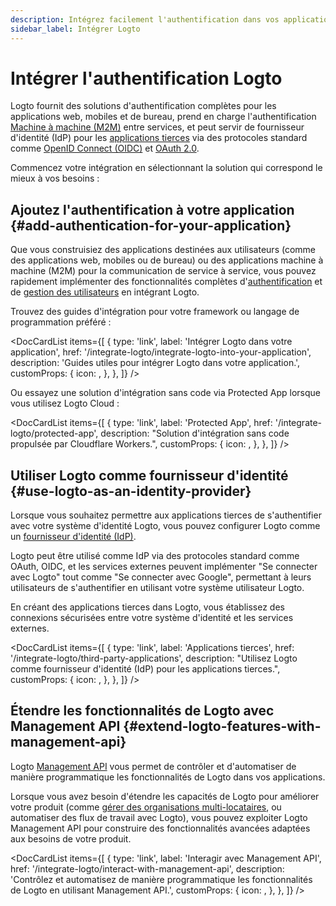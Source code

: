```yaml
---
description: Intégrez facilement l'authentification dans vos applications, servez de fournisseur d'identité (IdP) pour autoriser les applications OAuth, et utilisez les API d'authentification, le tout avec une identité fédérée.
sidebar_label: Intégrer Logto
---
```



# Intégrer l'authentification Logto

Logto fournit des solutions d'authentification complètes pour les applications web, mobiles et de bureau, prend en charge l'authentification [Machine à machine (M2M)](/quick-starts/m2m) entre services, et peut servir de fournisseur d'identité (IdP) pour les [applications tierces](/integrate-logto/third-party-applications) via des protocoles standard comme [OpenID Connect (OIDC)](https://auth.wiki/openid-connect) et [OAuth 2.0](https://auth.wiki/oauth-2.0).

Commencez votre intégration en sélectionnant la solution qui correspond le mieux à vos besoins :

## Ajoutez l'authentification à votre application \{#add-authentication-for-your-application}

Que vous construisiez des applications destinées aux utilisateurs (comme des applications web, mobiles ou de bureau) ou des applications machine à machine (M2M) pour la communication de service à service, vous pouvez rapidement implémenter des fonctionnalités complètes d'[authentification](/end-user-flows) et de [gestion des utilisateurs](/user-management) en intégrant Logto.

Trouvez des guides d'intégration pour votre framework ou langage de programmation préféré :

<DocCardList
  items={[
    {
      type: 'link',
      label: 'Intégrer Logto dans votre application',
      href: '/integrate-logto/integrate-logto-into-your-application',
      description: 'Guides utiles pour intégrer Logto dans votre application.',
      customProps: {
        icon: <GuidesIcon />,
      },
    },
  ]}
/>

Ou essayez une solution d'intégration sans code via Protected App lorsque vous utilisez Logto Cloud :

<DocCardList
  items={[
    {
      type: 'link',
      label: 'Protected App',
      href: '/integrate-logto/protected-app',
      description: "Solution d'intégration sans code propulsée par Cloudflare Workers.",
      customProps: {
        icon: <ProtectedAppIcon />,
      },
    },
  ]}
/>

## Utiliser Logto comme fournisseur d'identité \{#use-logto-as-an-identity-provider}

Lorsque vous souhaitez permettre aux applications tierces de s'authentifier avec votre système d'identité Logto, vous pouvez configurer Logto comme un [fournisseur d'identité (IdP)](https://auth.wiki/identity-provider).

Logto peut être utilisé comme IdP via des protocoles standard comme OAuth, OIDC, et les services externes peuvent implémenter "Se connecter avec Logto" tout comme "Se connecter avec Google", permettant à leurs utilisateurs de s'authentifier en utilisant votre système utilisateur Logto.

En créant des applications tierces dans Logto, vous établissez des connexions sécurisées entre votre système d'identité et les services externes.

<DocCardList
  items={[
    {
      type: 'link',
      label: 'Applications tierces',
      href: '/integrate-logto/third-party-applications',
      description:
        "Utilisez Logto comme fournisseur d'identité (IdP) pour les applications tierces.",
      customProps: {
        icon: <IntegrateIcon width={20} height={20} />,
      },
    },
  ]}
/>

## Étendre les fonctionnalités de Logto avec Management API \{#extend-logto-features-with-management-api}

Logto [Management API](https://openapi.logto.io/) vous permet de contrôler et d'automatiser de manière programmatique les fonctionnalités de Logto dans vos applications.

Lorsque vous avez besoin d'étendre les capacités de Logto pour améliorer votre produit (comme [gérer des organisations multi-locataires](/organizations), ou automatiser des flux de travail avec Logto), vous pouvez exploiter Logto Management API pour construire des fonctionnalités avancées adaptées aux besoins de votre produit.

<DocCardList
  items={[
    {
      type: 'link',
      label: 'Interagir avec Management API',
      href: '/integrate-logto/interact-with-management-api',
      description:
        'Contrôlez et automatisez de manière programmatique les fonctionnalités de Logto en utilisant Management API.',
      customProps: {
        icon: <CloudConnectionIcon />,
      },
    },
  ]}
/>
